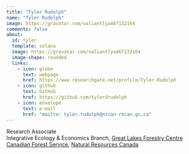 ```yaml
---
title: "Tyler Rudolph"
name: "Tyler Rudolph"
image: https://gravatar.com/valiantlya46f132164
comments: false
about: 
  id: tyler
  template: solana
  image: https://gravatar.com/valiantlya46f132164
  image-shape: rounded
  links: 
    - icon: globe
      text: webpage
      href: https://www.researchgate.net/profile/Tyler-Rudolph
    - icon: github
      text: GitHub
      href: https://github.com/tylerdrudolph 
    - icon: envelope
      text: e-mail
      href: "mailto: tyler.rudolph@nrcan-rncan.gc.ca"
---
```


::: {#tyler}
Research Associate\
Integrative Ecology & Economics Branch, [Great Lakes Forestry
Centre](https://natural-resources.canada.ca/great-lakes-forestry-centre/13459)\
[Canadian Forest
Service](https://natural-resources.canada.ca/our-natural-resources/forests-forestry/the-canadian-forest-service/about-canadian-forest-service/17545),
[Natural Resources Canada](https://www.nrcan.gc.ca/home)
:::
